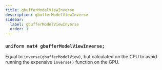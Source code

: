 ```yaml
---
title: gbufferModelViewInverse
description: gbufferModelViewInverse
sidebar:
  label: gbufferModelViewInverse
  order: 1
---
```


### `uniform mat4 gbufferModelViewInverse;`

Equal to `inverse(gbufferModelView)`, but calculated on the CPU to avoid running the expensive `inverse()` function on the GPU.